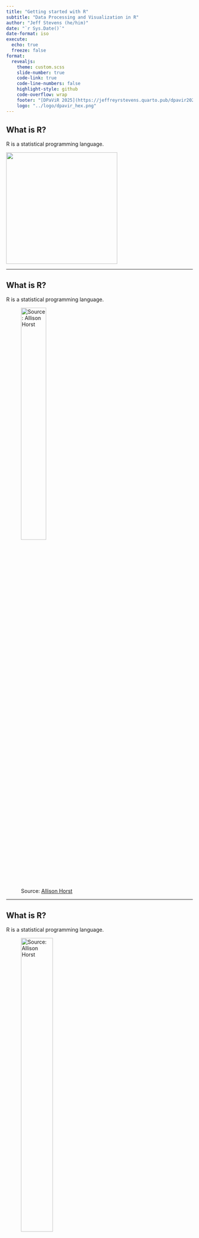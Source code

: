 ```yaml
---
title: "Getting started with R"
subtitle: "Data Processing and Visualization in R"
author: "Jeff Stevens (he/him)"
date: "`r Sys.Date()`"
date-format: iso
execute:
  echo: true
  freeze: false
format:
  revealjs: 
    theme: custom.scss
    slide-number: true
    code-link: true
    code-line-numbers: false
    highlight-style: github
    code-overflow: wrap
    footer: "[DPaViR 2025](https://jeffreyrstevens.quarto.pub/dpavir2025)"
    logo: "../logo/dpavir_hex.png"
---
```


## What is R?

R is a statistical programming language.

![](../images/r_logo.png){height="300" fig-align="center"}

---

## What is R?

R is a statistical programming language.

![Source: <a href = "https://allisonhorst.com">Allison Horst</a>](../images/r_first_then_allisonhorst.png){width="40%"}

---

## What is R?

R is a statistical programming language.

![Source: <a href = "https://allisonhorst.com">Allison Horst</a>](../images/r_rollercoaster_allisonhorst.png){width="45%"}

---

## What is R?

R is a statistical programming language.

![Source: [Twitter](https://twitter.com/hadleywickham/status/589068687669243905)](../images/hadley_shitty_code.jpeg){width="45%"}

---

## What is R?


R is a statistical programming language.

It allows you to  flexibly

* wrangle

* analyze

* visualize your data

* create reproducible documents


---

## Conventions

* All `code` is in monospace font peach text

* R functions end with parentheses: `function()`

* Directory names end with slash: `home/`

* Package names are surrounded by curly braces: `{tidyverse}`

* Keyboard buttons separate keys with a plus: <kbd>Ctrl</kbd>+<kbd>S</kbd>

* These are parentheses `()`, brackets `[]`, and braces `{}`

* Links are in [light blue text]()


---

## Getting started

### Installing R
Download at [https://r-project.org](https://r-project.org).

For Windows, also install [Rtools](https://cloud.r-project.org/bin/windows/Rtools/rtools44/rtools.html)



---

## Getting started

### Installing RStudio

RStudio is an Integrated Development Environment (IDE). Download from [Posit](https://posit.co/downloads/)


---

## Getting started

### Interacting with R

Using the R console

![](../images/rstudio_console.png){fig-align="center"}

---

## Packages

Packages are collections of function and data sets

![](../images/hex_stickers.png){fig-align="center"}

---

## Packages

Base R is a core set of packages for all R installations.

![Source: [A ModernDive into R and the Tidyverse](https://moderndive.netlify.app/images/shutterstock/R_vs_R_packages.png)](../images/r_vs_r_packages.png)

::: {.fragment}
::: {.callout-note}
User-contributed packages can be found on the Comprehensive R Archive Network or [CRAN](https://cloud.r-project.org/web/packages/index.html).
:::
:::


::: {.notes}
Base R is the core, default software needed to run R maintained by the R Development Team. It includes a few core packages that underly much of R.

But other people can contribute packages, or collections of data and functions.

The official repository for R packages is the Comprehensive R Archive Network or [CRAN](https://cloud.r-project.org/web/packages/index.html). There are more than 19,000 packages on CRAN!

Packages can also be stored at other locations such as [GitHub](https://github.com), especially during development.


:::


---

## Packages

### Installing

In the console type 

`install.packages("<package_name>")` where `<package_name>` is the name of the package.

---

## Packages

### Installing

Try installing the [`{palmerpenguins}`](https://allisonhorst.github.io/palmerpenguins/) package.
``` r
install.packages("palmerpenguins")
```

::: {.fragment}
You can install multiple packages simultaneously by wrapping them with `c()`. For example, 
``` r
install.packages(c("remotes", "here"))
```
:::

---

## Packages

### Loading packages

![Source: [Preceptor's Primer for Bayesian Data Science](https://ppbds.github.io/primer/00-getting-started.html)](../images/install_vs_load.jpg){height="400"}

---

## Packages

### Loading packages

Load the [`{here}`](https://here.r-lib.org) package:

``` r
library("here")
```

::: {.fragment}
::: {.callout-note}
Every time you close your R session, you'll have to reload the packages you were using. 
:::
:::

:::{.notes}
Installing packages just means that you have copies of them on your computer. You have to load them for R to have access to their functionality. To load packages, use the `library()` function.

Now, all of the functions in the here package are available for us to use.
:::


---

## Packages

### Using

Let's view the `penguins` data set from the `{palmerpenguins}` package.

Try this:
``` r
penguins
```

:::{.fragment}
You should receive `Error: object 'penguins' not found`. Why did you receive this error?
:::

:::{.notes}
Once you load a package, you have access to all of its functions for that R session. But if it is not loaded, you won't have access.

:::

---

## Packages

But you can either load the `{palmerpenguins}` package, or use this trick to call a specific function from a specific package.
``` r
palmerpenguins::penguins
```



---

## tidyverse

![](../images/tidyverse_banner.png)

---

## Core tidyverse packages

*  `{ggplot2}`, for data visualisation

*  `{dplyr}`, for data manipulation

*  `{tidyr}`, for data tidying

*  `{readr}`, for data import

*  `{purrr}`, for functional programming

*  `{tibble}`, for tibbles, a version of data frames

*  `{stringr}`, for strings

*  `{forcats}`, for factors

*  `{lubridate}`, for dates



---

## Homework

::::{.columns}

::: {.column width="70%"}
### Before the first class period

* Install R from <https://r-project.org>

* Install RStudio from <https://rstudio.com>

* Install `{tidyverse}` package

* Complete course introduction form

* Read the syllabus

* Read readings in syllabus schedule
:::

::: {.column width="30%"}

![Source: <a href = "https://allisonhorst.com">Allison Horst</a>](../images/rainbowr_allisonhorst.gif){width="80%"}
:::

::::
